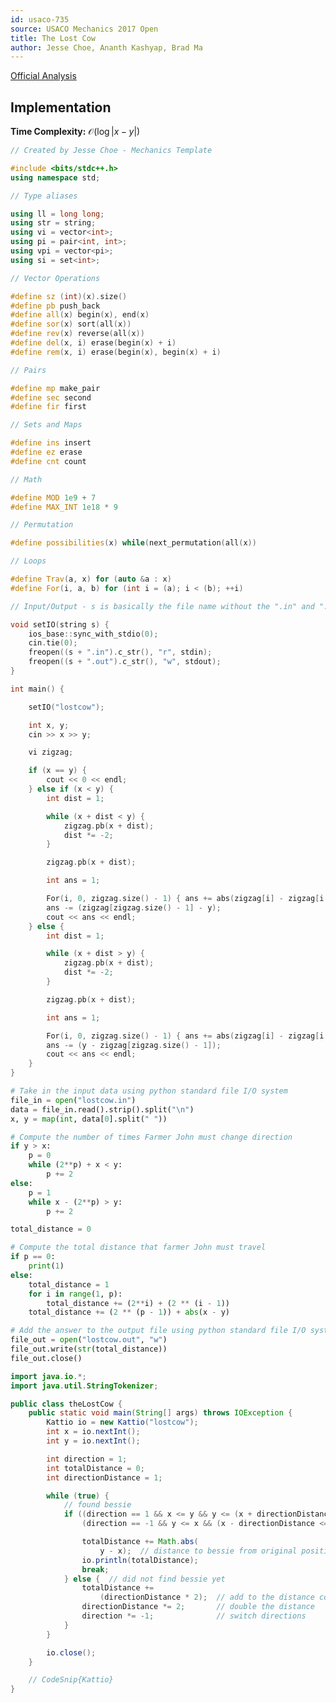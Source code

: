 ```yaml
---
id: usaco-735
source: USACO Mechanics 2017 Open
title: The Lost Cow
author: Jesse Choe, Ananth Kashyap, Brad Ma
---
```


[Official Analysis](http://www.usaco.org/current/data/sol_lostcow_mechanics_open17.html)

## Implementation

**Time Complexity:** $\mathcal{O}(\log|x-y|)$

<LanguageSection>
<CPPSection>

```cpp
// Created by Jesse Choe - Mechanics Template

#include <bits/stdc++.h>
using namespace std;

// Type aliases

using ll = long long;
using str = string;
using vi = vector<int>;
using pi = pair<int, int>;
using vpi = vector<pi>;
using si = set<int>;

// Vector Operations

#define sz (int)(x).size()
#define pb push_back
#define all(x) begin(x), end(x)
#define sor(x) sort(all(x))
#define rev(x) reverse(all(x))
#define del(x, i) erase(begin(x) + i)
#define rem(x, i) erase(begin(x), begin(x) + i)

// Pairs

#define mp make_pair
#define sec second
#define fir first

// Sets and Maps

#define ins insert
#define ez erase
#define cnt count

// Math

#define MOD 1e9 + 7
#define MAX_INT 1e18 * 9

// Permutation

#define possibilities(x) while(next_permutation(all(x))

// Loops

#define Trav(a, x) for (auto &a : x)
#define For(i, a, b) for (int i = (a); i < (b); ++i)

// Input/Output - s is basically the file name without the ".in" and ".out"

void setIO(string s) {
	ios_base::sync_with_stdio(0);
	cin.tie(0);
	freopen((s + ".in").c_str(), "r", stdin);
	freopen((s + ".out").c_str(), "w", stdout);
}

int main() {

	setIO("lostcow");

	int x, y;
	cin >> x >> y;

	vi zigzag;

	if (x == y) {
		cout << 0 << endl;
	} else if (x < y) {
		int dist = 1;

		while (x + dist < y) {
			zigzag.pb(x + dist);
			dist *= -2;
		}

		zigzag.pb(x + dist);

		int ans = 1;

		For(i, 0, zigzag.size() - 1) { ans += abs(zigzag[i] - zigzag[i + 1]); }
		ans -= (zigzag[zigzag.size() - 1] - y);
		cout << ans << endl;
	} else {
		int dist = 1;

		while (x + dist > y) {
			zigzag.pb(x + dist);
			dist *= -2;
		}

		zigzag.pb(x + dist);

		int ans = 1;

		For(i, 0, zigzag.size() - 1) { ans += abs(zigzag[i] - zigzag[i + 1]); }
		ans -= (y - zigzag[zigzag.size() - 1]);
		cout << ans << endl;
	}
}
```

</CPPSection>

<PySection>

```py
# Take in the input data using python standard file I/O system
file_in = open("lostcow.in")
data = file_in.read().strip().split("\n")
x, y = map(int, data[0].split(" "))

# Compute the number of times Farmer John must change direction
if y > x:
	p = 0
	while (2**p) + x < y:
		p += 2
else:
	p = 1
	while x - (2**p) > y:
		p += 2

total_distance = 0

# Compute the total distance that farmer John must travel
if p == 0:
	print(1)
else:
	total_distance = 1
	for i in range(1, p):
		total_distance += (2**i) + (2 ** (i - 1))
	total_distance += (2 ** (p - 1)) + abs(x - y)

# Add the answer to the output file using python standard file I/O system
file_out = open("lostcow.out", "w")
file_out.write(str(total_distance))
file_out.close()
```

</PySection>

<JavaSection>

```java
import java.io.*;
import java.util.StringTokenizer;

public class theLostCow {
	public static void main(String[] args) throws IOException {
		Kattio io = new Kattio("lostcow");
		int x = io.nextInt();
		int y = io.nextInt();

		int direction = 1;
		int totalDistance = 0;
		int directionDistance = 1;

		while (true) {
			// found bessie
			if ((direction == 1 && x <= y && y <= (x + directionDistance)) ||
			    (direction == -1 && y <= x && (x - directionDistance <= y))) {

				totalDistance += Math.abs(
				    y - x);  // distance to bessie from original position
				io.println(totalDistance);
				break;
			} else {  // did not find bessie yet
				totalDistance +=
				    (directionDistance * 2);  // add to the distance count
				directionDistance *= 2;       // double the distance
				direction *= -1;              // switch directions
			}
		}

		io.close();
	}

	// CodeSnip{Kattio}
}
```
</JavaSection>

</LanguageSection>
